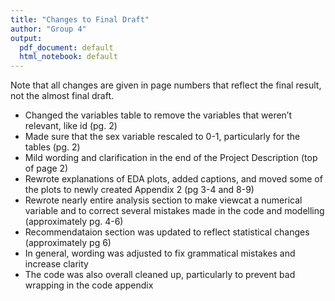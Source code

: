 ```yaml
---
title: "Changes to Final Draft"
author: "Group 4"
output:
  pdf_document: default
  html_notebook: default
---
```


Note that all changes are given in page numbers that reflect the final result, not the almost final draft.

* Changed the variables table to remove the variables that weren't relevant, like id (pg. 2)
* Made sure that the sex variable rescaled to 0-1, particularly for the tables (pg. 2)
* Mild wording and clarification in the end of the Project Description (top of page 2)
* Rewrote explanations of EDA plots, added captions, and moved some of the plots to newly created Appendix 2 (pg 3-4 and 8-9)
* Rewrote nearly entire analysis section to make viewcat a numerical variable and to correct several mistakes made in the code and modelling (approximately pg. 4-6)
* Recommendataion section was updated to reflect statistical changes (approximately pg 6)
* In general, wording was adjusted to fix grammatical mistakes and increase clarity
* The code was also overall cleaned up, particularly to prevent bad wrapping in the code appendix


